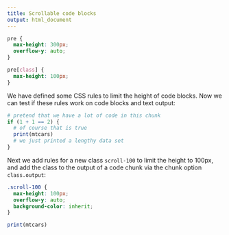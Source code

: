 ```yaml
---
title: Scrollable code blocks
output: html_document
---
```


```css
pre {
  max-height: 300px;
  overflow-y: auto;
}

pre[class] {
  max-height: 100px;
}
```

We have defined some CSS rules to limit the height of
code blocks. Now we can test if these rules work on code
blocks and text output:

```r
# pretend that we have a lot of code in this chunk
if (1 + 1 == 2) {
  # of course that is true
  print(mtcars)
  # we just printed a lengthy data set
}
```

Next we add rules for a new class `scroll-100` to limit
the height to 100px, and add the class to the output of
a code chunk via the chunk option `class.output`:

```css
.scroll-100 {
  max-height: 100px;
  overflow-y: auto;
  background-color: inherit;
}
```

```r
print(mtcars)
```